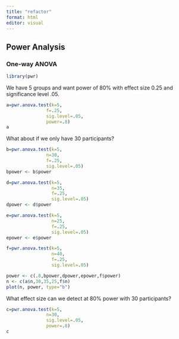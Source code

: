```yaml
---
title: "refactor"
format: html
editor: visual
---
```


## Power Analysis

### One-way ANOVA

```r
library(pwr)
```

We have 5 groups and want power of 80% with effect size 0.25 and significance level .05.

```r
a=pwr.anova.test(k=5,
               f=.25,
               sig.level=.05,
               power=.8)
a
```

What about if we only have 30 participants?

```r
b=pwr.anova.test(k=5,
               n=30,
               f=.25,
               sig.level=.05)
bpower <- b$power
```

```r
d=pwr.anova.test(k=5,
                 n=35,
                 f=.25,
                 sig.level=.05)
dpower <- d$power
```

```r
e=pwr.anova.test(k=5,
                 n=25,
                 f=.25,
                 sig.level=.05)
epower <- e$power
```

```r
f=pwr.anova.test(k=5,
                 n=40,
                 f=.25,
                 sig.level=.05)
```

```r
power <- c(.8,bpower,dpower,epower,f$power)
n <- c(a$n,30,35,25,f$n)
plot(n, power, type="b")
```

What effect size can we detect at 80% power with 30 participants?

```r
c=pwr.anova.test(k=5,
               n=30,
               sig.level=.05,
               power=.8)
c
```
